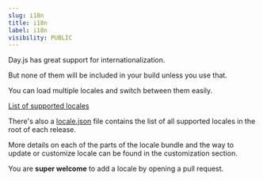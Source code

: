 ```yaml
---
slug: i18n
title: i18n
label: i18n
visibility: PUBLIC
---
```


Day.js has great support for internationalization.

But none of them will be included in your build unless you use that.

You can load multiple locales and switch between them easily.

[List of supported locales](https://github.com/iamkun/dayjs/tree/dev/src/locale)

There's also a [locale.json](https://cdn.jsdelivr.net/npm/dayjs@1/locale.json) file contains the list of all supported locales in the root of each release.

More details on each of the parts of the locale bundle and the way to update or customize locale can be found in the customization section.

You are **super welcome** to add a locale by opening a pull request.
